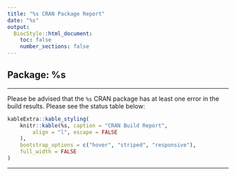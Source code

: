 ```yaml
---
title: "%s CRAN Package Report"
date: "%s"
output:
  BiocStyle::html_document:
    toc: false
    number_sections: false
---
```


## Package: %s

---

Please be advised that the `%s` CRAN package has at least one
error in the build results. Please see the status table below:

```r
kableExtra::kable_styling(
    knitr::kable(%s, caption = "CRAN Build Report",
        align = "l", escape = FALSE
    ),
    bootstrap_options = c("hover", "striped", "responsive"),
    full_width = FALSE
)
```

---

